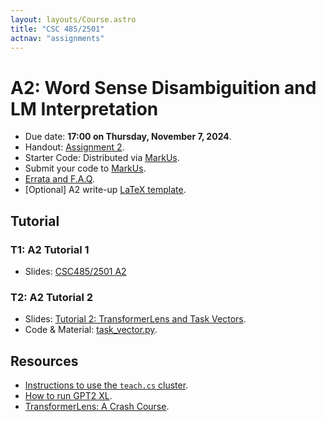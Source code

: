 ```yaml
---
layout: layouts/Course.astro
title: "CSC 485/2501"
actnav: "assignments"
---
```


# A2: Word Sense Disambiguition and LM Interpretation

- Due date: **17:00 on Thursday, November 7, 2024**.
- Handout: [Assignment 2](/teaching/csc485-f24/csc485/a2.pdf).
- Starter Code: Distributed via [MarkUs](https://markus.teach.cs.toronto.edu/markus/courses/21/assignments/149).
- Submit your code to [MarkUs](https://markus.teach.cs.toronto.edu/markus/courses/21/assignments/149).
- [Errata and F.A.Q](https://piazza.com/class/lyd9xmcoghi3as/post/299).
- [Optional] A2 write-up [LaTeX template](https://www.overleaf.com/read/bmbnfhvwsbng#fe3a63).

## Tutorial

### T1: A2 Tutorial 1
- Slides: [CSC485/2501 A2](https://docs.google.com/presentation/d/1RFadBqElmbO1IEzrhMN6RXsQM5axhcDfYrVtIfnPHL0/edit#slide=id.p)

### T2: A2 Tutorial 2
- Slides: [Tutorial 2: TransformerLens and Task Vectors](/teaching/csc485-f24/csc485/a2_tut2.pdf).
- Code & Material: [task_vector.py](/teaching/csc485-f24/task_vector).

## Resources

- [Instructions to use the `teach.cs` cluster](/teaching/csc485-f24/cluster).
- [How to run GPT2 XL](/teaching/csc485-f24/run_lm).
- [TransformerLens: A Crash Course](/teaching/csc485-f24/transformer_lens).